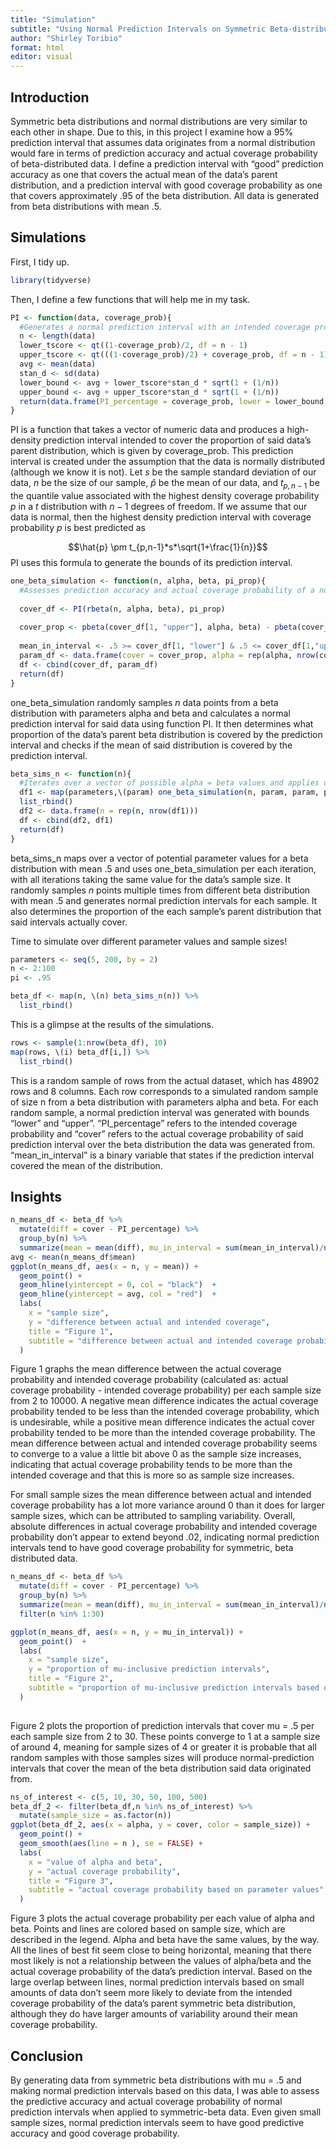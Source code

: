 ```yaml
---
title: "Simulation"
subtitle: "Using Normal Prediction Intervals on Symmetric Beta-distributed data"
author: "Shirley Toribio"
format: html
editor: visual
---
```


## Introduction

Symmetric beta distributions and normal distributions are very similar to each other in shape. Due to this, in this project I examine how a 95% prediction interval that assumes data originates from a normal distribution would fare in terms of prediction accuracy and actual coverage probability of beta-distributed data. I define a prediction interval with "good" prediction accuracy as one that covers the actual mean of the data's parent distribution, and a prediction interval with good coverage probability as one that covers approximately .95 of the beta distribution. All data is generated from beta distributions with mean .5.

## Simulations

First, I tidy up.

```r
library(tidyverse)
```

Then, I define a few functions that will help me in my task.

```r
PI <- function(data, coverage_prob){ 
  #Generates a normal prediction interval with an intended coverage probability of coverage_prob based on a vector of numeric data
  n <- length(data)
  lower_tscore <- qt((1-coverage_prob)/2, df = n - 1)
  upper_tscore <- qt(((1-coverage_prob)/2) + coverage_prob, df = n - 1)
  avg <- mean(data)
  stan_d <- sd(data)
  lower_bound <- avg + lower_tscore*stan_d * sqrt(1 + (1/n))
  upper_bound <- avg + upper_tscore*stan_d * sqrt(1 + (1/n))
  return(data.frame(PI_percentage = coverage_prob, lower = lower_bound, upper = upper_bound))
}
```

PI is a function that takes a vector of numeric data and produces a high-density prediction interval intended to cover the proportion of said data's parent distribution, which is given by coverage_prob. This prediction interval is created under the assumption that the data is normally distributed (although we know it is not). Let $s$ be the sample standard deviation of our data, $n$ be the size of our sample, $\hat{p}$ be the mean of our data, and $t_{p,n-1}$ be the quantile value associated with the highest density coverage probability $p$ in a $t$ distribution with $n-1$ degrees of freedom. If we assume that our data is normal, then the highest density prediction interval with coverage probability $p$ is best predicted as 

$$\hat{p} \pm t_{p,n-1}*s*\sqrt{1+\frac{1}{n}}$$
PI uses this formula to generate the bounds of its prediction interval.


```r

one_beta_simulation <- function(n, alpha, beta, pi_prop){
  #Assesses prediction accuracy and actual coverage probability of a normal prediction interval when used on a vector of numeric data of size n. The numeric data is generated from a beta distribution with parameters alpha and beta.
  
  cover_df <- PI(rbeta(n, alpha, beta), pi_prop)
  
  cover_prop <- pbeta(cover_df[1, "upper"], alpha, beta) - pbeta(cover_df[1, "lower"], alpha, beta) #this is the proportion of the data's parent distribution that is actually covered by the normal prediction interval generated for said data.
  
  mean_in_interval <- .5 >= cover_df[1, "lower"] & .5 <= cover_df[1,"upper"]
  param_df <- data.frame(cover = cover_prop, alpha = rep(alpha, nrow(cover_df)), beta = rep(beta, nrow(cover_df)), mean_in_interval = mean_in_interval)
  df <- cbind(cover_df, param_df)
  return(df)
}
```

one_beta_simulation randomly samples $n$ data points from a beta distribution with parameters alpha and beta and calculates a normal prediction interval for said data using function PI. It then determines what proportion of the data's parent beta distribution is covered by the prediction interval and checks if the mean of said distribution is covered by the prediction interval.


```r

beta_sims_n <- function(n){
  #Iterates over a vector of possible alpha = beta values and applies one_beta_simulation to each possible value of alpha/beta. All simulations use data of sample size n.
  df1 <- map(parameters,\(param) one_beta_simulation(n, param, param, pi) ) %>%
  list_rbind()
  df2 <- data.frame(n = rep(n, nrow(df1)))
  df <- cbind(df2, df1)
  return(df)
}
```

beta_sims_n maps over a vector of potential parameter values for a beta distribution with mean $.5$ and uses one_beta_simulation per each iteration, with all iterations taking the same value for the data's sample size. It randomly samples $n$ points multiple times from different beta distribution with mean .5 and generates normal prediction intervals for each sample. It also determines the proportion of the each sample's parent distribution that said intervals actually cover.



Time to simulate over different parameter values and sample sizes!

```r
parameters <- seq(5, 200, by = 2)
n <- 2:100
pi <- .95

beta_df <- map(n, \(n) beta_sims_n(n)) %>%
  list_rbind()
```

This is a glimpse at the results of the simulations.

```r
rows <- sample(1:nrow(beta_df), 10)
map(rows, \(i) beta_df[i,]) %>%
  list_rbind()
```

This is a random sample of rows from the actual dataset, which has 48902 rows and 8 columns. Each row corresponds to a simulated random sample of size n from a beta distribution with parameters alpha and beta. For each random sample, a normal prediction interval was generated with bounds "lower" and "upper". "PI_percentage" refers to the intended coverage probability and "cover" refers to the actual coverage probability of said prediction interval over the beta distribution the data was generated from. "mean_in_interval" is a binary variable that states if the prediction interval covered the mean of the distribution.

## Insights

```r
n_means_df <- beta_df %>%
  mutate(diff = cover - PI_percentage) %>%
  group_by(n) %>%
  summarize(mean = mean(diff), mu_in_interval = sum(mean_in_interval)/n())
avg <- mean(n_means_df$mean)
ggplot(n_means_df, aes(x = n, y = mean)) + 
  geom_point() + 
  geom_hline(yintercept = 0, col = "black")  +
  geom_hline(yintercept = avg, col = "red")  +
  labs(
    x = "sample size",
    y = "difference between actual and intended coverage",
    title = "Figure 1",
    subtitle = "difference between actual and intended coverage probability based on sample size",
  )

```

Figure 1 graphs the mean difference between the actual coverage probability and intended coverage probability (calculated as: actual coverage probability - intended coverage probability) per each sample size from 2 to 10000. A negative mean difference indicates the actual coverage probability tended to be less than the intended coverage probability, which is undesirable, while a positive mean difference indicates the actual cover probability tended to be more than the intended coverage probability. The mean difference between actual and intended coverage probability seems to converge to a value a little bit above 0 as the sample size increases, indicating that actual coverage probability tends to be more than the intended coverage and that this is more so as sample size increases.

For small sample sizes the mean difference between actual and intended coverage probability has a lot more variance around 0 than it does for larger sample sizes, which can be attributed to sampling variability. Overall, absolute differences in actual coverage probability and intended coverage probability don't appear to extend beyond .02, indicating normal prediction intervals tend to have good coverage probability for symmetric, beta distributed data.

```r
n_means_df <- beta_df %>%
  mutate(diff = cover - PI_percentage) %>%
  group_by(n) %>%
  summarize(mean = mean(diff), mu_in_interval = sum(mean_in_interval)/n()) %>%
  filter(n %in% 1:30)

ggplot(n_means_df, aes(x = n, y = mu_in_interval)) + 
  geom_point()  +
  labs(
    x = "sample size",
    y = "proportion of mu-inclusive prediction intervals",
    title = "Figure 2",
    subtitle = "proportion of mu-inclusive prediction intervals based on sample size"
  )
  
```

Figure 2 plots the proportion of prediction intervals that cover mu = .5 per each sample size from 2 to 30. These points converge to 1 at a sample size of around 4, meaning for sample sizes of 4 or greater it is probable that all random samples with those samples sizes will produce normal-prediction intervals that cover the mean of the beta distribution said data originated from. 

```r
ns_of_interest <- c(5, 10, 30, 50, 100, 500)
beta_df_2 <- filter(beta_df,n %in% ns_of_interest) %>%
  mutate(sample_size = as.factor(n))
ggplot(beta_df_2, aes(x = alpha, y = cover, color = sample_size)) +
  geom_point() +
  geom_smooth(aes(line = n ), se = FALSE) +
  labs(
    x = "value of alpha and beta",
    y = "actual coverage probability",
    title = "Figure 3",
    subtitle = "actual coverage probability based on parameter values"
  )


```

Figure 3 plots the actual coverage probability per each value of alpha and beta. Points and lines are colored based on sample size, which are described in the legend. Alpha and beta have the same values, by the way. All the lines of best fit seem close to being horizontal, meaning that there most likely is not a relationship between the values of alpha/beta and the actual coverage probability of the data's prediction interval. Based on the large overlap between lines, normal prediction intervals based on small amounts of data don't seem more likely to deviate from the intended coverage probability of the data's parent symmetric beta distribution, although they do have larger amounts of variability around their mean coverage probability.


## Conclusion

By generating data from symmetric beta distributions with mu = .5 and making normal prediction intervals based on this data, I was able to assess the predictive accuracy and actual coverage probability of normal prediction intervals when applied to symmetric-beta data. Even given small sample sizes, normal prediction intervals seem to have good predictive accuracy and good coverage probability.
